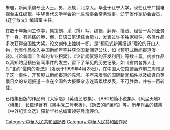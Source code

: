 {{unreferenced|time=2011-10-20T03:44:31+00:00}}
朱岩，新闻采编专业人士。男，汉族，北京人。毕业于辽宁大学。现任辽宁广播电视台主任编辑，中华当代文学学会第一届理事会常务理事，辽宁省作家协会会员，《辽宁散文》编辑室主任。

在数十年新闻工作中，集策划、采（撰）写、编辑、翻译、播音、经营一系列业务于一身，有熟练的英、俄、日语口笔译综合能力，发表过许多独家稿件，各类作品多次获得全国性大奖。论文创作上独树一帜，是“预见式新闻报道”理论的开山人物，代表作品收入中国新闻年鉴并获全国新闻界公认，如《预见式新闻报道漫谈》、《论新闻工作者的专业积累》、《论新闻资源的开发利用》等数十篇。内参作品以真知灼见预告新闻事件的发生，留下了罕见的历史记录，如《省内各界人士对“北约”侵南的看法》（发表于1999年4月25日），在中国大使馆遭轰炸前二周预见了这一事件，开预见式新闻报道的先河。多年来发表的国际新闻稿件以及编译自英俄日文的专题报道一直在全国各大报章杂志连篇累牍发表，不可胜数，并被一再转载。

已结集出版的作品有《大家唱》（英语民歌集）、《BBC短篇小说集》、《风尘天地》（诗集），长篇译著有《黑手党二号老板》、《逝去的好莱坞》等。历年作品的结集《中外纪实文选》获新华社总编室领导高度评价。

[[Category:中華人民共和國記者|Category:中華人民共和國記者]]
[[Category:中華人民共和國作家|Category:中華人民共和國作家]]